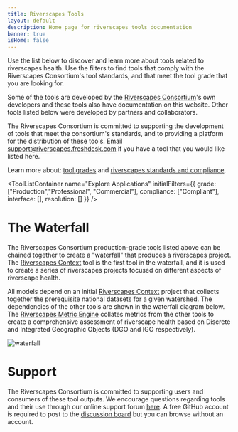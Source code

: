 ```yaml
---
title: Riverscapes Tools
layout: default
description: Home page for riverscapes tools documentation
banner: true
isHome: false
---
```



<Container maxWidth="xl">

Use the list below to discover and learn more about tools related to riverscapes health. Use the filters to find tools that comply with the Riverscapes Consortium's tool standards, and that meet the tool grade that you are looking for.

Some of the tools are developed by the [Riverscapes Consortium](https://riverscapes.net)'s own developers and these tools also have documentation on this website. Other tools listed below were developed by partners and collaborators.

<Alert severity="success"> The Riverscapes Consortium is committed to supporting the development of tools that meet the consortium's standards, and to providing a platform for the distribution of these tools. Email support@riverscapes.freshdesk.com if you have a tool that you would like listed here.</Alert>

Learn more about: [tool grades](https://developer.riverscapes.net/MIGRATED/Tools/toolStandards/) and [riverscapes standards and compliance](https://developer.riverscapes.net/standards/).

<ToolListContainer name="Explore Applications" initialFilters={{
  grade: ["Production","Professional", "Commercial"],
  compliance: ["Compliant"],
  interface: [],
  resolution: []
}} />

# The Waterfall

The Riverscapes Consortium production-grade tools listed above can be chained together to create a "waterfall" that produces a riverscapes project. The [Riverscapes Context](/rscontext) tool is the first tool in the waterfall, and it is used to create a series of riverscapes projects focused on different aspects of riverscape health.

All models depend on an initial [Riverscapes Context](/rscontext) project that collects together the prerequisite national datasets for a given watershed. The dependencies of the other tools are shown in the waterfall diagram below. The [Riverscapes Metric Engine](/rme) collates metrics from the other tools to create a comprehensive assessment of riverscape health based on Discrete and Integrated Geographic Objects (DGO and IGO respectively).

![waterfall](https://docs.google.com/drawings/d/124W86S-fZ2D09I-u47-XKWab0_SKRCcoHO4DP2dv5TE/pub?w=887&h=782 "Flow chart illustrating the waterfall of tools starting from National and Public Datasets as source and ending at the Metric Engine")

# Support

The Riverscapes Consortium is committed to supporting users and consumers of these tool outputs. We encourage questions regarding tools and their use through our online support forum [here](https://github.com/Riverscapes/riverscapes-tools/discussions). A free GitHub account is required to post to the [discussion board](https://github.com/Riverscapes/riverscapes-tools/discussions) but you can browse without an account.

</Container>
